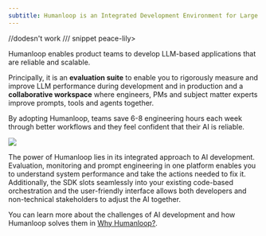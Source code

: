 ```yaml
---
subtitle: Humanloop is an Integrated Development Environment for Large Language Models
---
```


//dodesn't work
/// snippet peace-lily>

<EndpointRequestSnippet endpoint="GET /v4/projects" />
<EndpointResponseSnippet endpoint="GET /v4/projects" />

Humanloop enables product teams to develop LLM-based applications that are reliable and scalable.

Principally, it is an **evaluation suite** to enable you to rigorously measure and improve LLM performance during development and in production and a **collaborative workspace** where engineers, PMs and subject matter experts improve prompts, tools and agents together.

By adopting Humanloop, teams save 6-8 engineering hours each week through better workflows and they feel confident that their AI is reliable.

<Frame caption="Humanloop's IDE for LLMs helps teams prompt engineer and evaluate LLM applications.">
  <img src="../../assets/images/5f4671a-Welcome_image.png" />
</Frame>

The power of Humanloop lies in its integrated approach to AI development. Evaluation, monitoring and prompt engineering in one platform enables you to understand system performance and take the actions needed to fix it. Additionally, the SDK slots seamlessly into your existing code-based orchestration and the user-friendly interface allows both developers and non-technical stakeholders to adjust the AI together.

You can learn more about the challenges of AI development and how Humanloop solves them in [Why Humanloop?](/docs/why-humanloop).
